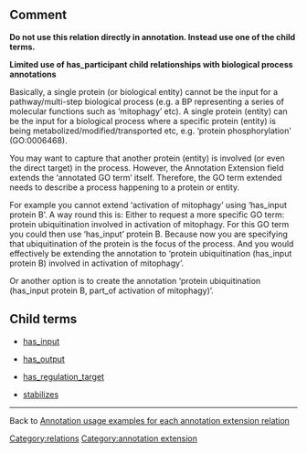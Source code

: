 ==Comment==

'''Do not use this relation directly in annotation. Instead use one of the child terms.'''

'''Limited use of has_participant child relationships with biological process annotations'''

Basically, a single protein (or biological entity) cannot be the input for a pathway/multi-step biological process (e.g. a BP representing a series of molecular functions such as ‘mitophagy’ etc). A single protein (entity) can be the input for a biological process where a specific protein (entity) is being metabolized/modified/transported etc, e.g. ‘protein phosphorylation' (GO:0006468).

You may want to capture that another protein (entity) is involved (or even the direct target) in the process. However, the Annotation Extension field extends the ‘annotated GO term’ itself. Therefore, the GO term extended needs to describe a process happening to a protein or entity.

For example you cannot extend ‘activation of mitophagy’ using ‘has_input protein B’. A way round this is:
Either to request a more specific GO term: protein ubiquitination involved in activation of mitophagy. For this GO term you could then use ‘has_input’ protein B. Because now you are specifying that ubiquitination of the protein is the focus of the process. And you would effectively be extending the annotation to ‘protein ubiquitination (has_input protein B) involved in activation of mitophagy’. 

Or another option is to create the annotation ‘protein ubiquitination (has_input protein B, part_of activation of mitophagy)’.

==Child terms==

* [[Annotation_Extension_Relation:has_input|has_input]]

* [[Annotation_Extension_Relation:has_output|has_output]]

* [[Annotation_Extension_Relation:has_regulation_target|has_regulation_target]]

* [[Annotation_Extension_Relation:stabilizes|stabilizes]]


----


Back to [http://wiki.geneontology.org/index.php/Annotation_usage_examples_for_each_annotation_extension_relation Annotation usage examples for each annotation extension relation]

[[Category:relations]]
[[Category:annotation extension]]